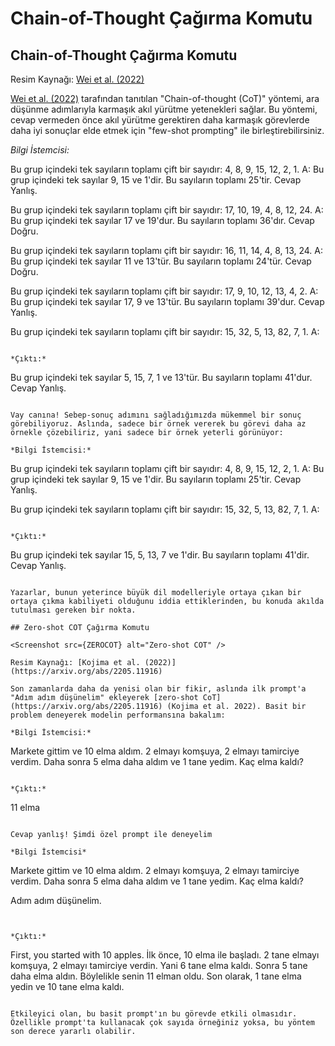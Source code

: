 # Chain-of-Thought Çağırma Komutu



## Chain-of-Thought Çağırma Komutu

<Screenshot src={COT} alt="COT" />

Resim Kaynağı: [Wei et al. (2022)](https://arxiv.org/abs/2201.11903)

[Wei et al. (2022)](https://arxiv.org/abs/2201.11903) tarafından tanıtılan "Chain-of-thought (CoT)" yöntemi, ara düşünme adımlarıyla karmaşık akıl yürütme yetenekleri sağlar. Bu yöntemi, cevap vermeden önce akıl yürütme gerektiren daha karmaşık görevlerde daha iyi sonuçlar elde etmek için "few-shot prompting" ile birleştirebilirsiniz.

*Bilgi İstemcisi:*

Bu grup içindeki tek sayıların toplamı çift bir sayıdır: 4, 8, 9, 15, 12, 2, 1.
A: Bu grup içindeki tek sayılar 9, 15 ve 1'dir. Bu sayıların toplamı 25'tir. Cevap Yanlış.

Bu grup içindeki tek sayıların toplamı çift bir sayıdır: 17,  10, 19, 4, 8, 12, 24.
A:  Bu grup içindeki tek sayılar 17 ve 19'dur. Bu sayıların toplamı 36'dır. Cevap Doğru.

Bu grup içindeki tek sayıların toplamı çift bir sayıdır: 16,  11, 14, 4, 8, 13, 24.
A:  Bu grup içindeki tek sayılar 11 ve 13'tür. Bu sayıların toplamı 24'tür. Cevap Doğru.

Bu grup içindeki tek sayıların toplamı çift bir sayıdır: 17,  9, 10, 12, 13, 4, 2.
A: Bu grup içindeki tek sayılar 17, 9 ve 13'tür. Bu sayıların toplamı 39'dur. Cevap Yanlış.

Bu grup içindeki tek sayıların toplamı çift bir sayıdır: 15, 32, 5, 13, 82, 7, 1. 
A:
```

*Çıktı:*
```
Bu grup içindeki tek sayılar 5, 15, 7, 1 ve 13'tür. Bu sayıların toplamı 41'dur. Cevap Yanlış.
```

Vay canına! Sebep-sonuç adımını sağladığımızda mükemmel bir sonuç görebiliyoruz. Aslında, sadece bir örnek vererek bu görevi daha az örnekle çözebiliriz, yani sadece bir örnek yeterli görünüyor:

*Bilgi İstemcisi:*
```
Bu grup içindeki tek sayıların toplamı çift bir sayıdır: 4, 8, 9, 15, 12, 2, 1.
A: Bu grup içindeki tek sayılar 9, 15 ve 1'dir. Bu sayıların toplamı 25'tir. Cevap Yanlış.

Bu grup içindeki tek sayıların toplamı çift bir sayıdır: 15, 32, 5, 13, 82, 7, 1. 
A:
```

*Çıktı:*
```
Bu grup içindeki tek sayılar 15, 5, 13, 7 ve 1'dir. Bu sayıların toplamı 41'dir. Cevap Yanlış.
```

Yazarlar, bunun yeterince büyük dil modelleriyle ortaya çıkan bir ortaya çıkma kabiliyeti olduğunu iddia ettiklerinden, bu konuda akılda tutulması gereken bir nokta.

## Zero-shot COT Çağırma Komutu

<Screenshot src={ZEROCOT} alt="Zero-shot COT" />

Resim Kaynağı: [Kojima et al. (2022)](https://arxiv.org/abs/2205.11916)

Son zamanlarda daha da yenisi olan bir fikir, aslında ilk prompt'a "Adım adım düşünelim" ekleyerek [zero-shot CoT](https://arxiv.org/abs/2205.11916) (Kojima et al. 2022). Basit bir problem deneyerek modelin performansına bakalım:

*Bilgi İstemcisi:*
```
Markete gittim ve 10 elma aldım. 2 elmayı komşuya, 2 elmayı tamirciye verdim. Daha sonra 5 elma daha aldım ve 1 tane yedim. Kaç elma kaldı?
```

*Çıktı:*
```
11 elma
```

Cevap yanlış! Şimdi özel prompt ile deneyelim

*Bilgi İstemcisi*
```
Markete gittim ve 10 elma aldım. 2 elmayı komşuya, 2 elmayı tamirciye verdim. Daha sonra 5 elma daha aldım ve 1 tane yedim. Kaç elma kaldı?

Adım adım düşünelim.
```


*Çıktı:*
```
First, you started with 10 apples.
İlk önce, 10 elma ile başladı.
2 tane elmayı komşuya, 2 elmayı tamirciye verdin. Yani 6 tane elma kaldı.
Sonra 5 tane daha elma aldın. Böylelikle senin 11 elman oldu.
Son olarak, 1 tane elma yedin ve 10 tane elma kaldı.
```

Etkileyici olan, bu basit prompt'ın bu görevde etkili olmasıdır. Özellikle prompt'ta kullanacak çok sayıda örneğiniz yoksa, bu yöntem son derece yararlı olabilir.